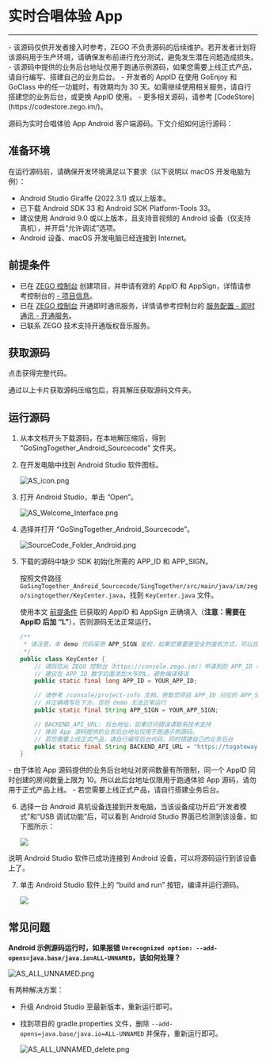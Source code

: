 # 实时合唱体验 App

- - -

<Warning title="注意">
- 该源码仅供开发者接入时参考，ZEGO 不负责源码的后续维护。若开发者计划将该源码用于生产环境，请确保发布前进行充分测试，避免发生潜在问题造成损失。
- 该源码中提供的业务后台地址仅用于跑通示例源码，如果您需要上线正式产品，请自行编写、搭建自己的业务后台。
- 开发者的 AppID 在使用 GoEnjoy 和 GoClass 中的任一功能时，有效期均为 30 天。如需继续使用相关服务，请自行搭建您的业务后台，或更换 AppID 使用。
- 更多相关源码，请参考 [CodeStore](https://codestore.zego.im/)。
</Warning>

源码为实时合唱体验 App Android 客户端源码。下文介绍如何运行源码：

## 准备环境

在运行源码前，请确保开发环境满足以下要求（以下说明以 macOS 开发电脑为例）：

- Android Studio Giraffe (2022.3.1) 或以上版本。
- 已下载 Android SDK 33 和 Android SDK Platform-Tools 33。
- 建议使用 Android 9.0 或以上版本，且支持音视频的 Android 设备（仅支持真机），并开启“允许调试”选项。
- Android 设备、macOS 开发电脑已经连接到 Internet。

## 前提条件

- 已在 [ZEGO 控制台](https://console.zego.im) 创建项目，并申请有效的 AppID 和 AppSign，详情请参考控制台的 [- 项目信息](/console/project-info)。
- 已在 [ZEGO 控制台](https://console.zego.im) 开通即时通讯服务，详情请参考控制台的 [服务配置 - 即时通讯 - 开通服务](/console/service-configuration/im/activate-service)。
- 已联系 ZEGO 技术支持开通版权音乐服务。

## 获取源码

<Card title="示例源码" href="https://codestore.zego.im/project/16" >点击获得完整代码。</Card>

通过以上卡片获取源码压缩包后，将其解压获取源码文件夹。

## 运行源码

1. 从本文档开头下载源码，在本地解压缩后，得到 “GoSingTogether_Android_Sourcecode” 文件夹。
2. 在开发电脑中找到 Android Studio 软件图标。
    <Frame width="128" height="auto" ><img src="https://storage.zego.im/sdk-doc/Pics/GoEnjoy/online_KTV/SampleCodes/AS_icon.png" alt="AS_icon.png"/></Frame>
     
3. 打开 Android Studio，单击 “Open”。  
 
    <Frame width="512" height="auto" ><img src="https://storage.zego.im/sdk-doc/Pics/GoEnjoy/online_KTV/SampleCodes/AS_Welcome_Interface.png" alt="AS_Welcome_Interface.png"/></Frame>

4. 选择并打开 “GoSingTogether_Android_Sourcecode”。

    <Frame width="512" height="auto" ><img src="https://storage.zego.im/sdk-doc/Pics/GoEnjoy/online_KTV/SampleCodes/SourceCode_Folder_Android.png" alt="SourceCode_Folder_Android.png"/></Frame>


5. 下载的源码中缺少 SDK 初始化所需的 APP_ID 和 APP_SIGN。

    按照文件路径 `GoSingTogether_Android_Sourcecode/SingTogether/src/main/java/im/zego/singtogether/KeyCenter.java`，找到 `KeyCenter.java` 文件。
    
    使用本文 [前提条件](./real-time-chorus.mdx#前提条件) 已获取的 AppID 和 AppSign 正确填入（**注意：需要在 AppID 后加 “L”**），否则源码无法正常运行。 

    ```java
    /**
     * 请注意，本 demo 代码采用 APP_SIGN 鉴权，如果您需要更安全的鉴权方式，可以自行切换为 Token 鉴权
     */
    public class KeyCenter {
        // 请将您从 ZEGO 控制台（https://console.zego.im/）申请到的 APP_ID 填写在下方
        // 建议在 APP_ID 数字后面添加大写的L，避免编译错误
        public static final long APP_ID = YOUR_APP_ID;

        // 请参考 /console/project-info 文档，获取您项目 APP_ID 对应的 APP_SIGN（长度为 64 位的字符串）
        // 并正确填写在下方，否则 demo 无法正常运行
        public static final String APP_SIGN = YOUR_APP_SIGN;

        // BACKEND_API_URL: 后台地址，如果访问错误请联系技术支持
        // 体验 App 源码提供的业务后台地址仅用于跑通示例源码，
        // 若您需要上线正式产品，请自行编写后台代码，同时搭建自己的业务后台
        public static final String BACKEND_API_URL = "https://togateway-huangpu-base.zego.im";
    }
    ```

<Warning title="注意">
- 由于体验 App 源码提供的业务后台地址对房间数量有所限制，同一个 AppID 同时创建的房间数量上限为 10。所以此后台地址仅限用于跑通体验 App 源码，请勿用于正式产品上线。
- 若您需要上线正式产品，请自行搭建业务后台。
</Warning>

6. 选择一台 Android 真机设备连接到开发电脑，当该设备成功开启“开发者模式”和“USB 调试功能”后，可以看到 Android Studio 界面已检测到该设备，如下图所示： 
 
    <Frame width="512" height="auto" ><img src="https://storage.zego.im/sdk-doc/Pics/GoEnjoy/LiveShow/android_device_detected.png" /></Frame>     

说明 Android Studio 软件已成功连接到 Android 设备，可以将源码运行到该设备上了。

7. 单击 Android Studio 软件上的 “build and run” 按钮，编译并运行源码。  

    <Frame width="512" height="auto" ><img src="https://storage.zego.im/sdk-doc/Pics/GoEnjoy/LiveShow/android_build_and_run.png" /></Frame>

## 常见问题

**Android 示例源码运行时，如果报错 `Unrecognized option: --add-opens=java.base/java.io=ALL-UNNAMED`，该如何处理？**

<Frame width="512" height="auto" >
  <img src="https://storage.zego.im/sdk-doc/Pics/GoEnjoy/AS_ALL_UNNAMED.png" alt="AS_ALL_UNNAMED.png"/>
</Frame>

有两种解决方案：
- 升级 Android Studio 至最新版本，重新运行即可。
- 找到项目的 gradle.properties 文件，删除 `--add-opens=java.base/java.io=ALL-UNNAMED` 并保存，重新运行即可。

    <Frame width="512" height="auto" >
    <img src="https://storage.zego.im/sdk-doc/Pics/GoEnjoy/AS_ALL_UNNAMED_delete.png" alt="AS_ALL_UNNAMED_delete.png"/>
    </Frame>

